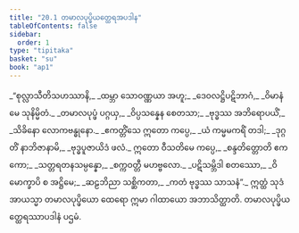 ```yaml
---
title: "20.1 တမာလပုပ္ဖိယတ္ထေရအပဒါန"
tableOfContents: false
sidebar:
  order: 1
type: "tipitaka"
basket: "su"
book: "ap1"
---
```



<DynamicBreadcrumb />

<Division number="1" book="ap1">

<Paragraph number="2666" type="verses" book="ap1">
_“စုလ္လာသီတိသဟဿာနိ,_  
_ထမ္ဘာ သောဝဏ္ဏယာ အဟူ;_  
_ဒေဝလဋ္ဌိပဋိဘာဂံ,_  
_ဝိမာနံ မေ သုနိမ္မိတံ._  

</Paragraph>

</Division>
<Division number="2" book="ap1">

<Paragraph number="2667" type="verses" book="ap1">
_တမာလပုပ္ဖံ ပဂ္ဂယှ,_  
_ဝိပ္ပသန္နေန စေတသာ;_  
_ဗုဒ္ဓဿ အဘိရောပယိံ,_  
_သိခိနော လောကဗန္ဓုနော._  

</Paragraph>

</Division>
<Division number="3" book="ap1">

<Paragraph number="2668" type="verses" book="ap1">
_ဧကတ္တိံသေ ဣတော ကပ္ပေ,_  
_ယံ ကမ္မမကရိံ တဒါ;_  
_ဒုဂ္ဂတိံ နာဘိဇာနာမိ,_  
_ဗုဒ္ဓပူဇာယိဒံ ဖလံ._  

</Paragraph>

</Division>
<Division number="4" book="ap1">

<Paragraph number="2669" type="verses" book="ap1">
ဣတော ဝီသတိမေ ကပ္ပေ,_  
_စန္ဒတိတ္တောတိ ဧကကော;_  
_သတ္တရတနသမ္ပန္နော,_  
_စက္ကဝတ္တီ မဟဗ္ဗလော._  

</Paragraph>

</Division>
<Division number="5" book="ap1">

<Paragraph number="2670" type="verses" book="ap1">
_ပဋိသမ္ဘိဒါ စတဿော,_  
_ဝိမောက္ခာပိ စ အဋ္ဌိမေ;_  
_ဆဠဘိညာ သစ္ဆိကတာ,_  
_ကတံ ဗုဒ္ဓဿ သာသနံ”._  

</Paragraph>

<Paragraph number="2671" book="ap1">
ဣတ္ထံ သုဒံ အာယသ္မာ တမာလပုပ္ဖိယော ထေရော ဣမာ ဂါထာယော အဘာသိတ္ထာတိ.

</Paragraph>
</Division>

<Paragraph number="2672" type="center" book="ap1">
တမာလပုပ္ဖိယတ္ထေရဿာပဒါနံ ပဌမံ.
</Paragraph>